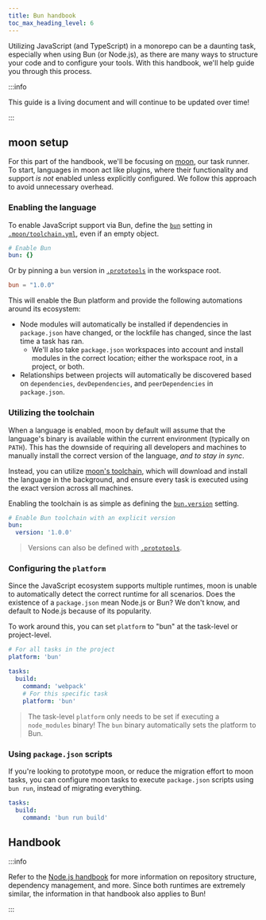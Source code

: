 ```yaml
---
title: Bun handbook
toc_max_heading_level: 6
---
```



Utilizing JavaScript (and TypeScript) in a monorepo can be a daunting task, especially when using
Bun (or Node.js), as there are many ways to structure your code and to configure your tools. With
this handbook, we'll help guide you through this process.

:::info

This guide is a living document and will continue to be updated over time!

:::

## moon setup

For this part of the handbook, we'll be focusing on [moon](/moon), our task runner. To start,
languages in moon act like plugins, where their functionality and support _is not_ enabled unless
explicitly configured. We follow this approach to avoid unnecessary overhead.

### Enabling the language

To enable JavaScript support via Bun, define the [`bun`](../../config/toolchain#bun) setting in
[`.moon/toolchain.yml`](../../config/toolchain), even if an empty object.

```yaml title=".moon/toolchain.yml"
# Enable Bun
bun: {}
```

Or by pinning a `bun` version in [`.prototools`](../../proto/config) in the workspace root.

```toml title=".prototools"
bun = "1.0.0"
```

This will enable the Bun platform and provide the following automations around its ecosystem:

- Node modules will automatically be installed if dependencies in `package.json` have changed, or
  the lockfile has changed, since the last time a task has ran.
  - We'll also take `package.json` workspaces into account and install modules in the correct
    location; either the workspace root, in a project, or both.
- Relationships between projects will automatically be discovered based on `dependencies`,
  `devDependencies`, and `peerDependencies` in `package.json`.

### Utilizing the toolchain

When a language is enabled, moon by default will assume that the language's binary is available
within the current environment (typically on `PATH`). This has the downside of requiring all
developers and machines to manually install the correct version of the language, _and to stay in
sync_.

Instead, you can utilize [moon's toolchain](../../concepts/toolchain), which will download and
install the language in the background, and ensure every task is executed using the exact version
across all machines.

Enabling the toolchain is as simple as defining the [`bun.version`](../../config/toolchain#version)
setting.

```yaml title=".moon/toolchain.yml"
# Enable Bun toolchain with an explicit version
bun:
  version: '1.0.0'
```

> Versions can also be defined with [`.prototools`](../../proto/config).

### Configuring the `platform`

Since the JavaScript ecosystem supports multiple runtimes, moon is unable to automatically detect
the correct runtime for all scenarios. Does the existence of a `package.json` mean Node.js or Bun?
We don't know, and default to Node.js because of its popularity.

To work around this, you can set `platform` to "bun" at the task-level or project-level.

```yaml title="moon.yml"
# For all tasks in the project
platform: 'bun'

tasks:
  build:
    command: 'webpack'
    # For this specific task
    platform: 'bun'
```

> The task-level `platform` only needs to be set if executing a `node_modules` binary! The `bun`
> binary automatically sets the platform to Bun.

### Using `package.json` scripts

If you're looking to prototype moon, or reduce the migration effort to moon tasks, you can configure
moon tasks to execute `package.json` scripts using `bun run`, instead of migrating everything.

```yaml title="moon.yml"
tasks:
  build:
    command: 'bun run build'
```

## Handbook

:::info

Refer to the [Node.js handbook](./node-handbook) for more information on repository structure,
dependency management, and more. Since both runtimes are extremely similar, the information in that
handbook also applies to Bun!

:::
